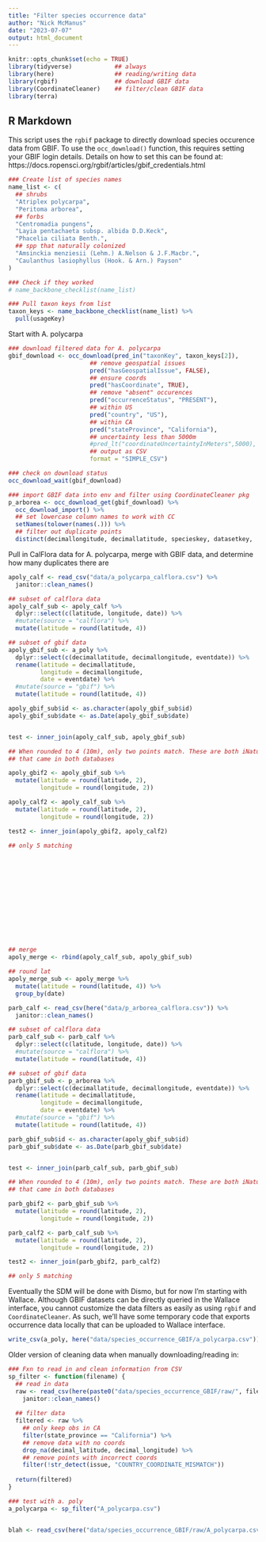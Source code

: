 ```yaml
---
title: "Filter species occurrence data"
author: "Nick McManus"
date: "2023-07-07"
output: html_document
---
```


```r
knitr::opts_chunk$set(echo = TRUE)
library(tidyverse)            ## always
library(here)                 ## reading/writing data
library(rgbif)                ## download GBIF data
library(CoordinateCleaner)    ## filter/clean GBIF data
library(terra)
```

## R Markdown

This script uses the `rgbif` package to directly download species occurence data from GBIF. To use the `occ_download()` function, this requires setting your GBIF login details. Details on how to set this can be found at: https://docs.ropensci.org/rgbif/articles/gbif_credentials.html

```r
### Create list of species names
name_list <- c(
  ## shrubs
  "Atriplex polycarpa",
  "Peritoma arborea",
  ## forbs
  "Centromadia pungens",
  "Layia pentachaeta subsp. albida D.D.Keck", 
  "Phacelia ciliata Benth.",
  ## spp that naturally colonized
  "Amsinckia menziesii (Lehm.) A.Nelson & J.F.Macbr.",
  "Caulanthus lasiophyllus (Hook. & Arn.) Payson"
)

### Check if they worked
# name_backbone_checklist(name_list)

### Pull taxon keys from list
taxon_keys <- name_backbone_checklist(name_list) %>% 
  pull(usageKey)
```

Start with A. polycarpa
```r
### download filtered data for A. polycarpa
gbif_download <- occ_download(pred_in("taxonKey", taxon_keys[2]),
                       ## remove geospatial issues
                       pred("hasGeospatialIssue", FALSE),
                       ## ensure coords
                       pred("hasCoordinate", TRUE),
                       ## remove "absent" occurences
                       pred("occurrenceStatus", "PRESENT"),
                       ## within US
                       pred("country", "US"),
                       ## within CA
                       pred("stateProvince", "California"),
                       ## uncertainty less than 5000m
                       #pred_lt("coordinateUncertaintyInMeters",5000),
                       ## output as CSV
                       format = "SIMPLE_CSV")

### check on download status
occ_download_wait(gbif_download)

### import GBIF data into env and filter using CoordinateCleaner pkg
p_arborea <- occ_download_get(gbif_download) %>%
  occ_download_import() %>% 
  ## set lowercase column names to work with CC
  setNames(tolower(names(.))) %>% 
  ## filter out duplicate points
  distinct(decimallongitude, decimallatitude, specieskey, datasetkey, .keep_all = TRUE)
```

Pull in CalFlora data for A. polycarpa, merge with GBIF data, and determine how many duplicates there are
```r
apoly_calf <- read_csv("data/a_polycarpa_calflora.csv") %>% 
  janitor::clean_names()

## subset of calflora data
apoly_calf_sub <- apoly_calf %>% 
  dplyr::select(c(latitude, longitude, date)) %>% 
  #mutate(source = "calflora") %>% 
  mutate(latitude = round(latitude, 4))

## subset of gbif data
apoly_gbif_sub <- a_poly %>% 
  dplyr::select(c(decimallatitude, decimallongitude, eventdate)) %>% 
  rename(latitude = decimallatitude, 
         longitude = decimallongitude,  
         date = eventdate) %>% 
  #mutate(source = "gbif") %>% 
  mutate(latitude = round(latitude, 4))

apoly_gbif_sub$id <- as.character(apoly_gbif_sub$id)
apoly_gbif_sub$date <- as.Date(apoly_gbif_sub$date)


test <- inner_join(apoly_calf_sub, apoly_gbif_sub)

## When rounded to 4 (10m), only two points match. These are both iNaturalist entiries
## that came in both databases

apoly_gbif2 <- apoly_gbif_sub %>% 
  mutate(latitude = round(latitude, 2),
         longitude = round(longitude, 2))

apoly_calf2 <- apoly_calf_sub %>% 
  mutate(latitude = round(latitude, 2),
         longitude = round(longitude, 2))

test2 <- inner_join(apoly_gbif2, apoly_calf2)

## only 5 matching














## merge
apoly_merge <- rbind(apoly_calf_sub, apoly_gbif_sub)

## round lat
apoly_merge_sub <- apoly_merge %>% 
  mutate(latitude = round(latitude, 4)) %>% 
  group_by(date)


```
```r
parb_calf <- read_csv(here("data/p_arborea_calflora.csv")) %>% 
  janitor::clean_names()

## subset of calflora data
parb_calf_sub <- parb_calf %>% 
  dplyr::select(c(latitude, longitude, date)) %>% 
  #mutate(source = "calflora") %>% 
  mutate(latitude = round(latitude, 4))

## subset of gbif data
parb_gbif_sub <- p_arborea %>% 
  dplyr::select(c(decimallatitude, decimallongitude, eventdate)) %>% 
  rename(latitude = decimallatitude, 
         longitude = decimallongitude,  
         date = eventdate) %>% 
  #mutate(source = "gbif") %>% 
  mutate(latitude = round(latitude, 4))

parb_gbif_sub$id <- as.character(apoly_gbif_sub$id)
parb_gbif_sub$date <- as.Date(parb_gbif_sub$date)


test <- inner_join(parb_calf_sub, parb_gbif_sub)

## When rounded to 4 (10m), only two points match. These are both iNaturalist entiries
## that came in both databases

parb_gbif2 <- parb_gbif_sub %>% 
  mutate(latitude = round(latitude, 2),
         longitude = round(longitude, 2))

parb_calf2 <- parb_calf_sub %>% 
  mutate(latitude = round(latitude, 2),
         longitude = round(longitude, 2))

test2 <- inner_join(parb_gbif2, parb_calf2)

## only 5 matching
```








Eventually the SDM will be done with Dismo, but for now I'm starting with Wallace. Although GBIF datasets can be directly queried in the Wallace interface, you cannot customize the data filters as easily as using `rgbif` and `CoordinateCleaner`. As such, we'll have some temporary code that exports occurrence data locally that can be uploaded to Wallace interface.

```r
write_csv(a_poly, here("data/species_occurrence_GBIF/a_polycarpa.csv"))
```













Older version of cleaning data when manually downloading/reading in:

```r
### Fxn to read in and clean information from CSV
sp_filter <- function(filename) {
  ## read in data
  raw <- read_csv(here(paste0("data/species_occurrence_GBIF/raw/", filename))) %>% 
    janitor::clean_names()
  
  ## filter data
  filtered <- raw %>% 
    ## only keep obs in CA
    filter(state_province == "California") %>% 
    ## remove data with no coords
    drop_na(decimal_latitude, decimal_longitude) %>% 
    ## remove points with incorrect coords
    filter(!str_detect(issue, "COUNTRY_COORDINATE_MISMATCH"))
  
  return(filtered)
}

### test with a. poly
a_polycarpa <- sp_filter("A_polycarpa.csv")


blah <- read_csv(here("data/species_occurrence_GBIF/raw/A_polycarpa.csv"))
```

